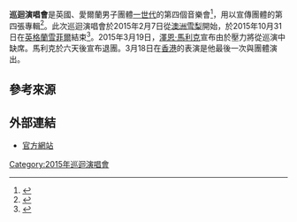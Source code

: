 {{Infobox concert tour
| concert_tour_name = {{lang|en|On the Road Again}}巡迴演唱會<br><small>{{lang|en|On the Road Again Tour}}</small>
| image           = 
| image_caption   = 
| image_size      = 
| border          = 
| artist          = [[一世代|一世代]]
| album           = {{引书号转换|[[Four_(專輯)|Four]]}}
| start_date      = {{Start date|2015|02|07|df=y}}
| end_date        = {{End date|2015|10|31|df=y}}
| number_of_legs  = 7 {{citation needed|date=June 2015}}
| number_of_shows = {{plain list|
*澳洲7場
*亞洲13場
*非洲3場
*歐洲33場
*北美洲24場
*總計80場}}
| gross     = 2.08億美金
| last_tour = [[Where_We_Are_Tour_(One_Direction)|Where We Are Tour]]<br>（2014）
| this_tour = '''{{lang|en|On the Road Again}}巡迴演唱會'''<br>（2015）
| next_tour = 
}}

'''{{lang|en|On the Road Again}}巡迴演唱會'''是英國、愛爾蘭男子團體[[一世代|一世代]]的第四個音樂會<ref>{{cite web|url=http://www.smh.com.au/entertainment/music/one-direction-heading-back-to-australia-for-2015-tour-20140519-zrgor.html|title=One Direction heading back to Australia for 2015 tour|author=Sarah Thomas|work=The Sydney Morning Herald}}</ref>，用以宣傳團體的第四張專輯{{引书号转换|[[Four_(專輯)|Four]]}}<ref>{{cite web|url=http://www.2dayfm.com.au/scoopla/music/blog/2014/5/one-direction-announce-2015-australian-tour/|title=One Direction Announce 2015 Australian Tour|author=Web Guy Brett|date=18 May 2014|work=2DayFM|accessdate=2016-02-01|archive-date=2014-05-19|archive-url=https://web.archive.org/web/20140519094812/http://www.2dayfm.com.au/scoopla/music/blog/2014/5/one-direction-announce-2015-australian-tour/|dead-url=no}}</ref>。此次巡迴演唱會於2015年2月7日從[[澳洲|澳洲]][[悉尼|雪梨]]開始，於2015年10月31日在[[英格蘭|英格蘭]][[雪菲爾|雪菲爾]]結束<ref name="Sony Music Entertainment">{{cite web|url=http://www.ontheroadagain1d.com|title=One Direction: On The Road Again Tour 2015|website=OneDirection.com|publisher=[[Sony_Music_Entertainment|Sony Music Entertainment]]|accessdate=23 October 2014|archive-date=2016-11-17|archive-url=https://web.archive.org/web/20161117225128/http://www.ontheroadagain1d.com/|dead-url=yes}}</ref>。2015年3月19日，[[澤恩·馬利克|澤恩·馬利克]]宣布由於壓力將從巡演中缺席。馬利克於六天後宣布退團。3月18日在[[香港|香港]]的表演是他最後一次與團體演出。

==參考來源==
{{reflist|2}}

== 外部連結 ==
*[http://www.ontheroadagain1d.com/ 官方網站] {{Wayback|url=http://www.ontheroadagain1d.com/ |date=20161117225128 }}
{{One Direction}}
[[Category:2015年巡迴演唱會|Category:2015年巡迴演唱會]]